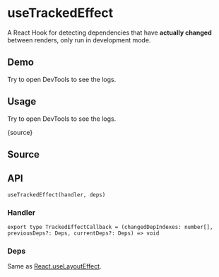 # useTrackedEffect


<HooksType category="Lifecycle" devOnly />

A React Hook for detecting dependencies that have **actually changed** between renders, only run in development mode.

## Demo

Try to open DevTools to see the logs.


<App />

## Usage

Try to open DevTools to see the logs.


<RawCode>{source}</RawCode>

## Source


<Source />

## API

```tsx
useTrackedEffect(handler, deps)
```

### Handler

```tsx
export type TrackedEffectCallback = (changedDepIndexes: number[], previousDeps?: Deps, currentDeps?: Deps) => void
```

### Deps

Same as [React.useLayoutEffect](https://react.dev/reference/react/useLayoutEffect).
